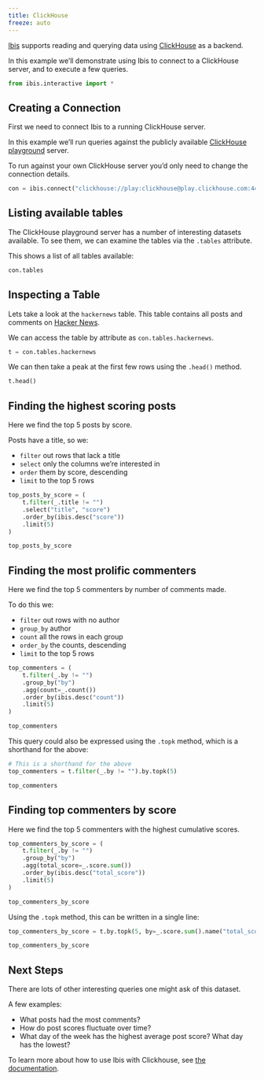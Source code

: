 ```yaml
---
title: ClickHouse
freeze: auto
---
```


[Ibis](https://ibis-project.com) supports reading and querying data using
[ClickHouse](https://clickhouse.com/) as a backend.

In this example we'll demonstrate using Ibis to connect to a ClickHouse server,
and to execute a few queries.

```python
from ibis.interactive import *
```

## Creating a Connection

First we need to connect Ibis to a running ClickHouse server.

In this example we'll run queries against the publicly available [ClickHouse
playground](https://clickhouse.com/docs/en/getting-started/playground) server.

To run against your own ClickHouse server you'd only need to change the
connection details.

```python
con = ibis.connect("clickhouse://play:clickhouse@play.clickhouse.com:443?secure=True")
```

## Listing available tables

The ClickHouse playground server has a number of interesting datasets
available. To see them, we can examine the tables via the `.tables` attribute.

This shows a list of all tables available:

```python
con.tables
```

## Inspecting a Table

Lets take a look at the `hackernews` table. This table contains all posts and
comments on [Hacker News](https://news.ycombinator.com/).

We can access the table by attribute as `con.tables.hackernews`.

```python
t = con.tables.hackernews
```

We can then take a peak at the first few rows using the `.head()` method.

```python
t.head()
```

## Finding the highest scoring posts

Here we find the top 5 posts by score.

Posts have a title, so we:

- `filter` out rows that lack a title
- `select` only the columns we're interested in
- `order` them by score, descending
- `limit` to the top 5 rows

```python
top_posts_by_score = (
    t.filter(_.title != "")
    .select("title", "score")
    .order_by(ibis.desc("score"))
    .limit(5)
)

top_posts_by_score
```

## Finding the most prolific commenters

Here we find the top 5 commenters by number of comments made.

To do this we:

- `filter` out rows with no author
- `group_by` author
- `count` all the rows in each group
- `order_by` the counts, descending
- `limit` to the top 5 rows

```python
top_commenters = (
    t.filter(_.by != "")
    .group_by("by")
    .agg(count=_.count())
    .order_by(ibis.desc("count"))
    .limit(5)
)

top_commenters
```

This query could also be expressed using the `.topk` method, which is
a shorthand for the above:

```python
# This is a shorthand for the above
top_commenters = t.filter(_.by != "").by.topk(5)

top_commenters
```

## Finding top commenters by score

Here we find the top 5 commenters with the highest cumulative scores.

```python
top_commenters_by_score = (
    t.filter(_.by != "")
    .group_by("by")
    .agg(total_score=_.score.sum())
    .order_by(ibis.desc("total_score"))
    .limit(5)
)

top_commenters_by_score
```

Using the `.topk` method, this can be written in a single line:

```python
top_commenters_by_score = t.by.topk(5, by=_.score.sum().name("total_score"))

top_commenters_by_score
```

## Next Steps

There are lots of other interesting queries one might ask of this dataset.

A few examples:

- What posts had the most comments?
- How do post scores fluctuate over time?
- What day of the week has the highest average post score? What day has the lowest?

To learn more about how to use Ibis with Clickhouse, see [the
documentation](https://ibis-project.org/backends/ClickHouse/).
